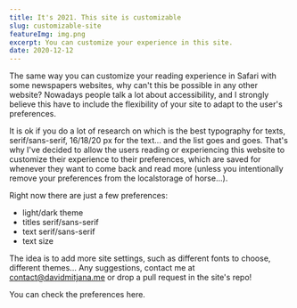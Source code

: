 ```yaml
---
title: It's 2021. This site is customizable
slug: customizable-site
featureImg: img.png
excerpt: You can customize your experience in this site.
date: 2020-12-12
---
```


The same way you can customize your reading experience in Safari with some newspapers websites, why can't this be possible in any other website?
Nowadays people talk a lot about accessibility, and I strongly believe this have to include the flexibility of your site to adapt to the user's preferences.

It is ok if you do a lot of research on which is the best typography for texts, serif/sans-serif, 16/18/20 px for the text... and the list goes and goes. 
That's why I've decided to allow the users reading or experiencing this website to customize their experience to their preferences, which are saved for whenever they want to 
come back and read more (unless you intentionally remove your preferences from the localstorage of horse...).

Right now there are just a few preferences:
- light/dark theme
- titles serif/sans-serif
- text serif/sans-serif
- text size

The idea is to add more site settings, such as different fonts to choose, different themes... Any suggestions, contact me at contact@davidmitjana.me
or drop a pull request in the <OuterLink href="https://github.com/mitji/davidmitjana.me/pulls" target="_blank" rel="noreferrer" inline="true">site's repo!</OuterLink>


You can check the preferences <InnerLink to="/settings" inline="true">here</InnerLink>.
